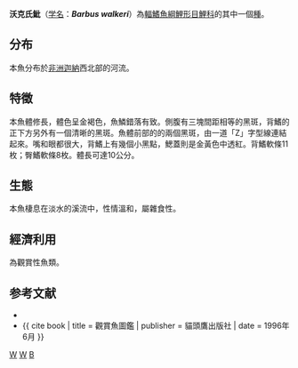 {{Speciesbox 
| taxon = Barbus walkeri
| status = NE
| authority = [[Boulenger|Boulenger]], 1904
| synonyms = 
}}

'''沃克氏魮'''（[[学名|学名]]：'''''Barbus walkeri'''''）為[[輻鰭魚綱|輻鰭魚綱]][[鯉形目|鯉形目]][[鯉科|鯉科]]的其中一個[[種|種]]。

== 分布 ==
本魚分布於[[非洲|非洲]][[迦納|迦納]]西北部的河流。

== 特徵 ==
本魚體修長，體色呈金褐色，魚鱗錯落有致。側腹有三塊間距相等的黑斑，背鰭的正下方另外有一個清晰的黑斑。魚體前部的的兩個黑斑，由一道「Z」字型線連結起來。嘴和眼都很大，背鰭上有幾個小黑點，鰓蓋則是金黃色中透紅。背鰭軟條11枚；臀鰭軟條8枚。體長可達10公分。

== 生態 ==
本魚棲息在淡水的溪流中，性情溫和，屬雜食性。

== 經濟利用 ==
為觀賞性魚類。

== 参考文献 ==
*{{FishBase_species|genus=Barbus|species=walkeri|year=2011|month=12}}
*{{ cite book | title = 觀賞魚圖鑑 | publisher = 貓頭鷹出版社 | date = 1996年6月 }}
{{Taxonbar|from=Q2373200}}

[[Category:觀賞魚|W]]
[[Category:魮屬|W]]
[[Category:1904年描述的魚類|B]]
